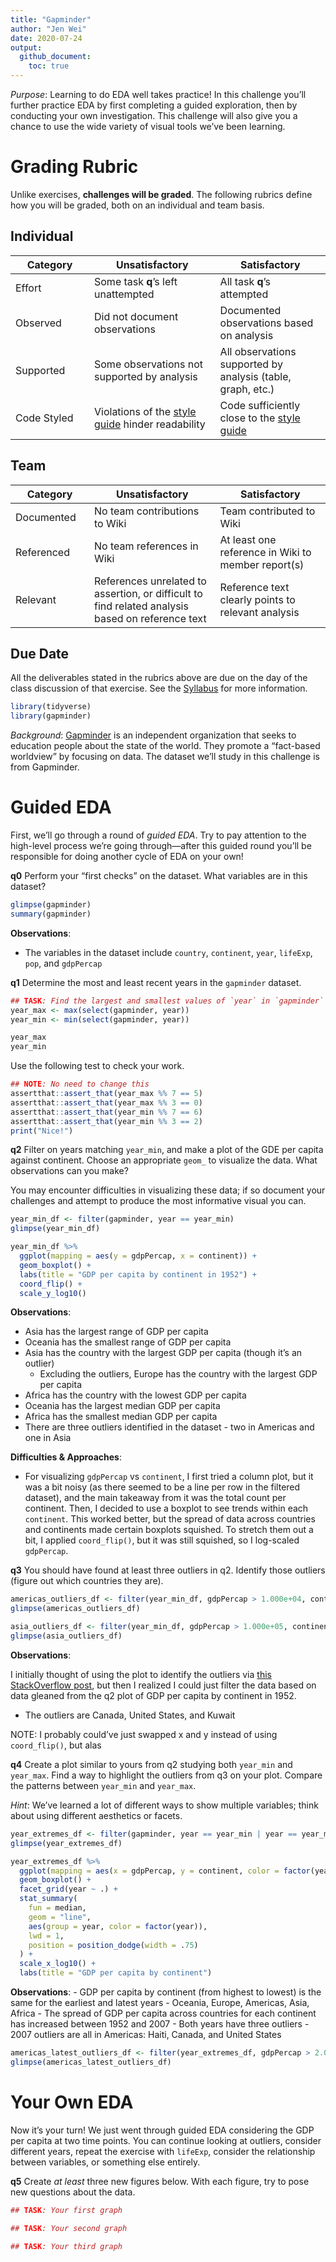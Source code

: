 ```yaml
---
title: "Gapminder"
author: "Jen Wei"
date: 2020-07-24
output:
  github_document:
    toc: true
---
```


*Purpose*: Learning to do EDA well takes practice! In this challenge you'll further practice EDA by first completing a guided exploration, then by conducting your own investigation. This challenge will also give you a chance to use the wide variety of visual tools we've been learning.

<!-- include-rubric -->
# Grading Rubric
<!-- -------------------------------------------------- -->

Unlike exercises, **challenges will be graded**. The following rubrics define how you will be graded, both on an individual and team basis.

## Individual
<!-- ------------------------- -->

| Category | Unsatisfactory | Satisfactory |
|----------|----------------|--------------|
| Effort | Some task __q__'s left unattempted | All task __q__'s attempted |
| Observed | Did not document observations | Documented observations based on analysis |
| Supported | Some observations not supported by analysis | All observations supported by analysis (table, graph, etc.) |
| Code Styled | Violations of the [style guide](https://style.tidyverse.org/) hinder readability | Code sufficiently close to the [style guide](https://style.tidyverse.org/) |

## Team
<!-- ------------------------- -->

| Category | Unsatisfactory | Satisfactory |
|----------|----------------|--------------|
| Documented | No team contributions to Wiki | Team contributed to Wiki |
| Referenced | No team references in Wiki | At least one reference in Wiki to member report(s) |
| Relevant | References unrelated to assertion, or difficult to find related analysis based on reference text | Reference text clearly points to relevant analysis |

## Due Date
<!-- ------------------------- -->

All the deliverables stated in the rubrics above are due on the day of the class discussion of that exercise. See the [Syllabus](https://docs.google.com/document/d/1jJTh2DH8nVJd2eyMMoyNGroReo0BKcJrz1eONi3rPSc/edit?usp=sharing) for more information.

```r
library(tidyverse)
library(gapminder)

```

*Background*: [Gapminder](https://www.gapminder.org/about-gapminder/) is an independent organization that seeks to education people about the state of the world. They promote a "fact-based worldview" by focusing on data. The dataset we'll study in this challenge is from Gapminder.

# Guided EDA
<!-- -------------------------------------------------- -->

First, we'll go through a round of *guided EDA*. Try to pay attention to the high-level process we're going through---after this guided round you'll be responsible for doing another cycle of EDA on your own!

__q0__ Perform your "first checks" on the dataset. What variables are in this
dataset?

```r
glimpse(gapminder)
summary(gapminder)
```

**Observations**:

- The variables in the dataset include `country`, `continent`, `year`, `lifeExp`, `pop`, and `gdpPercap`

__q1__ Determine the most and least recent years in the `gapminder` dataset.

```r
## TASK: Find the largest and smallest values of `year` in `gapminder`
year_max <- max(select(gapminder, year))
year_min <- min(select(gapminder, year))

year_max
year_min
```

Use the following test to check your work.

```r
## NOTE: No need to change this
assertthat::assert_that(year_max %% 7 == 5)
assertthat::assert_that(year_max %% 3 == 0)
assertthat::assert_that(year_min %% 7 == 6)
assertthat::assert_that(year_min %% 3 == 2)
print("Nice!")
```

__q2__ Filter on years matching `year_min`, and make a plot of the GDE per capita against continent. Choose an appropriate `geom_` to visualize the data. What observations can you make?

You may encounter difficulties in visualizing these data; if so document your challenges and attempt to produce the most informative visual you can.

```r
year_min_df <- filter(gapminder, year == year_min)
glimpse(year_min_df)

year_min_df %>%
  ggplot(mapping = aes(y = gdpPercap, x = continent)) +
  geom_boxplot() +
  labs(title = "GDP per capita by continent in 1952") +
  coord_flip() +
  scale_y_log10()
```

**Observations**:

- Asia has the largest range of GDP per capita
- Oceania has the smallest range of GDP per capita
- Asia has the country with the largest GDP per capita (though it's an outlier)
  - Excluding the outliers, Europe has the country with the largest GDP per capita
- Africa has the country with the lowest GDP per capita
- Oceania has the largest median GDP per capita
- Africa has the smallest median GDP per capita
- There are three outliers identified in the dataset - two in Americas and one in Asia

**Difficulties & Approaches**:

- For visualizing `gdpPercap` vs `continent`, I first tried a column plot, but it was a bit noisy (as there seemed to be a line per row in the filtered dataset), and the main takeaway from it was the total count per continent. Then, I decided to use a boxplot to see trends within each `continent`. This worked better, but the spread of data across countries and continents made certain boxplots squished. To stretch them out a bit, I applied `coord_flip()`, but it was still squished, so I log-scaled `gdpPercap`.

__q3__ You should have found at least three outliers in q2. Identify those outliers (figure out which countries they are).

```r
americas_outliers_df <- filter(year_min_df, gdpPercap > 1.000e+04, continent == 'Americas')
glimpse(americas_outliers_df)

asia_outliers_df <- filter(year_min_df, gdpPercap > 1.000e+05, continent == 'Asia')
glimpse(asia_outliers_df)

```

**Observations**:

I initially thought of using the plot to identify the outliers via [this StackOverflow post](https://stackoverflow.com/questions/33524669/labeling-outliers-of-boxplots-in-r), but then I realized I could just filter the data based on data gleaned from the q2 plot of GDP per capita by continent in 1952.

- The outliers are Canada, United States, and Kuwait

NOTE: I probably could've just swapped x and y instead of using `coord_flip()`, but alas

__q4__ Create a plot similar to yours from q2 studying both `year_min` and `year_max`. Find a way to highlight the outliers from q3 on your plot. Compare the patterns between `year_min` and `year_max`.

*Hint*: We've learned a lot of different ways to show multiple variables; think about using different aesthetics or facets.

```r
year_extremes_df <- filter(gapminder, year == year_min | year == year_max)
glimpse(year_extremes_df)

year_extremes_df %>%
  ggplot(mapping = aes(x = gdpPercap, y = continent, color = factor(year))) +
  geom_boxplot() +
  facet_grid(year ~ .) +
  stat_summary(
    fun = median,
    geom = "line",
    aes(group = year, color = factor(year)),
    lwd = 1,
    position = position_dodge(width = .75)
  ) +
  scale_x_log10() +
  labs(title = "GDP per capita by continent")

```

**Observations**:
- GDP per capita by continent (from highest to lowest) is the same for the earliest and latest years
  - Oceania, Europe, Americas, Asia, Africa
- The spread of GDP per capita across countries for each continent has increased between 1952 and 2007
- Both years have three outliers
  - 2007 outliers are all in Americas: Haiti, Canada, and United States
  
``` r
americas_latest_outliers_df <- filter(year_extremes_df, gdpPercap > 2.000e+04 | gdpPercap < 2.500e+03 , continent == 'Americas', year == 2007)
glimpse(americas_latest_outliers_df)
```

# Your Own EDA
<!-- -------------------------------------------------- -->

Now it's your turn! We just went through guided EDA considering the GDP per capita at two time points. You can continue looking at outliers, consider different years, repeat the exercise with `lifeExp`, consider the relationship between variables, or something else entirely.

__q5__ Create *at least* three new figures below. With each figure, try to pose new questions about the data.

```r
## TASK: Your first graph
```


```r
## TASK: Your second graph
```


```r
## TASK: Your third graph
```

